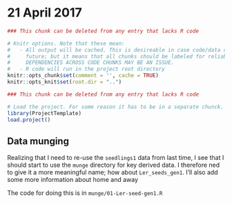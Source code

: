 # 21 April 2017

```r
### This chunk can be deleted from any entry that lacks R code

# Knitr options. Note that these mean:
#   - All output will be cached. This is desireable in case code/data changes in the 
#     future; but it means that all chunks should be labeled for reliable behavior. 
#     DEPENDENCIES ACROSS CODE CHUNKS MAY BE AN ISSUE.
#   - R code will run in the project root directory
knitr::opts_chunk$set(comment = '', cache = TRUE)
knitr::opts_knit$set(root.dir = "..")
```
```r
### This chunk can be deleted from any entry that lacks R code

# Load the project. For some reason it has to be in a separate chunck.
library(ProjectTemplate)
load.project()
```

## Data munging
Realizing that I need to re-use the `seedlings1` data from last time, I see that I should start to use the `munge` directory for key derived data. I therefore ned to give it a more meaningful name; how about `Ler_seeds_gen1`. I'll also add some more information about home and away

The code for doing this is in `munge/01-Ler-seed-gen1.R`

